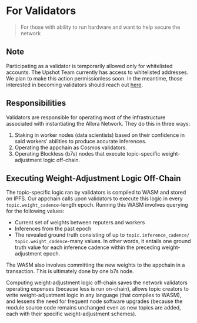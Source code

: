 # For Validators

> For those with ability to run hardware and want to help secure the network

## Note

Participating as a validator is temporarily allowed only for whitelisted accounts. The Upshot Team currently has access to whitelisted addresses. We plan to make this action permissionless soon. In the meantime, those interested in becoming validators should reach out [here](https://docs.google.com/forms/d/e/1FAIpQLScj2rGAjFAAPZANrr2vZr_WAmLhniHn2x_l8K7EQcJ1i8XqHw/viewform).

## Responsibilities

Validators are responsible for operating most of the infrastructure associated with instantiating the Allora Network. They do this in three ways:

1. Staking in worker nodes (data scientists) based on their confidence in said workers' abilities to produce accurate inferences.
2. Operating the appchain as Cosmos validators.
3. Operating Blockless (b7s) nodes that execute topic-specific weight-adjustment logic off-chain.

## Executing Weight-Adjustment Logic Off-Chain

The topic-specific logic ran by validators is compiled to WASM and stored on IPFS. Our appchain calls upon validators to execute this logic in every `topic.weight_cadence`-length epoch. Running this WASM involves querying for the following values:

- Current set of weights between reputers and workers
- Inferences from the past epoch
- The revealed ground truth consisting of up to `topic.inference_cadence/ topic.weight_cadence`-many values. In other words, it entails one ground truth value for each inference cadence within the preceding weight-adjustment epoch.

The WASM also involves committing the new weights to the appchain in a transaction. This is ultimately done by one b7s node.

Computing weight-adjustment logic off-chain saves the network validators operating expenses (because less is run on-chain), allows topic creators to write weight-adjustment logic in any language (that compiles to WASM), and lessens the need for frequent node software upgrades (because the module source code remains unchanged even as new topics are added, each with their specific weight-adjustment schemes).

